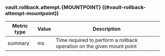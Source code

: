 ### vault.rollback.attempt.{MOUNTPOINT} ((#vault-rollback-attempt-mountpoint))

Metric type | Value | Description
----------- | ----- | -----------
summary     | ms    | Time required to perform a rollback operation on the given mount point
